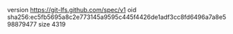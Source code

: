 version https://git-lfs.github.com/spec/v1
oid sha256:ec5fb5695a8c2e773145a9595c445f4426de1adf3cc8fd6496a7a8e598879477
size 4319
